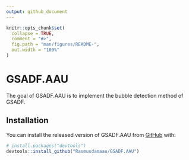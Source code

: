 ```yaml
---
output: github_document
---
```


<!-- README.md is generated from README.Rmd. Please edit that file -->

```r
knitr::opts_chunk$set(
  collapse = TRUE,
  comment = "#>",
  fig.path = "man/figures/README-",
  out.width = "100%"
)
```

# GSADF.AAU

<!-- badges: start -->
<!-- badges: end -->

The goal of GSADF.AAU is to implement the bubble detection method of GSADF.

## Installation

You can install the released version of GSADF.AAU from [GitHub](https://github.com/) with:

``` r
# install.packages("devtools")
devtools::install_github("Rasmusdamaau/GSADF.AAU")
```
